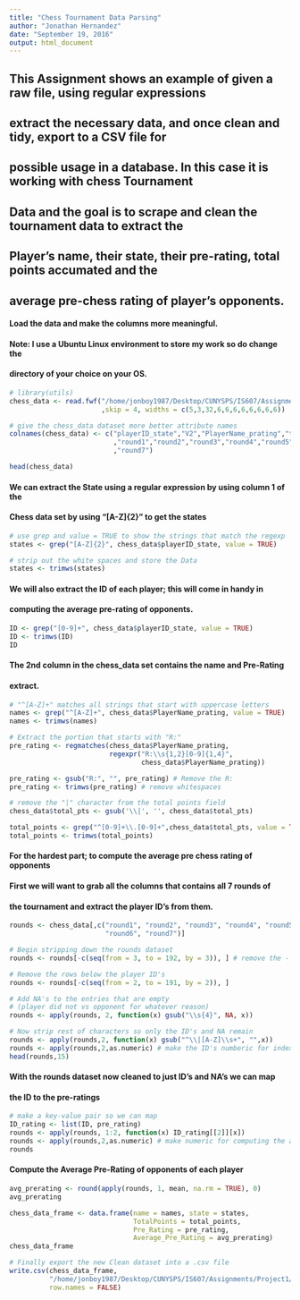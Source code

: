 ```yaml
---
title: "Chess Tournament Data Parsing"
author: "Jonathan Hernandez"
date: "September 19, 2016"
output: html_document
---
```


## This Assignment shows an example of given a raw file, using regular expressions

## extract the necessary data, and once clean and tidy, export to a CSV file for

## possible usage in a database. In this case it is working with chess Tournament

## Data and the goal is to scrape and clean the tournament data to extract the

## Player's name, their state, their pre-rating, total points accumated and the

## average pre-chess rating of player's opponents.


#### Load the data and make the columns more meaningful.

#### Note: I use a Ubuntu Linux environment to store my work so do change the 

#### directory of your choice on your OS.

```r
# library(utils)
chess_data <- read.fwf("/home/jonboy1987/Desktop/CUNYSPS/IS607/Assignments/Project1/tournamentinfo.txt"
                       ,skip = 4, widths = c(5,3,32,6,6,6,6,6,6,6,6))

# give the chess_data dataset more better attribute names
colnames(chess_data) <- c("playerID_state","V2","PlayerName_prating","total_pts"
                          ,"round1","round2","round3","round4","round5","round6"
                          ,"round7")

head(chess_data)
```

#### We can extract the State using a regular expression by using column 1 of the

#### Chess data set by using "[A-Z]{2}" to get the states

```r
# use grep and value = TRUE to show the strings that match the regexp
states <- grep("[A-Z]{2}", chess_data$playerID_state, value = TRUE)

# strip out the white spaces and store the Data
states <- trimws(states)
```

#### We will also extract the ID of each player; this will come in handy in 

#### computing the average pre-rating of opponents.

```r
ID <- grep("[0-9]+", chess_data$playerID_state, value = TRUE)
ID <- trimws(ID)
ID
```

#### The 2nd column in the chess_data set contains the name and Pre-Rating

#### extract.

```r
# "^[A-Z]+" matches all strings that start with uppercase letters
names <- grep("^[A-Z]+", chess_data$PlayerName_prating, value = TRUE)
names <- trimws(names)
```

```r
# Extract the portion that starts with "R:"
pre_rating <- regmatches(chess_data$PlayerName_prating,
                         regexpr("R:\\s{1,2}[0-9]{1,4}",
                                 chess_data$PlayerName_prating))

pre_rating <- gsub("R:", "", pre_rating) # Remove the R:
pre_rating <- trimws(pre_rating) # remove whitespaces
```

```r
# remove the "|" character from the total points field
chess_data$total_pts <- gsub('\\|', '', chess_data$total_pts)

total_points <- grep("^[0-9]+\\.[0-9]+",chess_data$total_pts, value = TRUE)
total_points <- trimws(total_points)
```

#### For the hardest part; to compute the average pre chess rating of opponents

#### First we will want to grab all the columns that contains all 7 rounds of 

#### the tournament and extract the player ID's from them.

```r
rounds <- chess_data[,c("round1", "round2", "round3", "round4", "round5",
                        "round6", "round7")]

# Begin stripping down the rounds dataset
rounds <- rounds[-c(seq(from = 3, to = 192, by = 3)), ] # remove the -'s

# Remove the rows below the player ID's
rounds <- rounds[-c(seq(from = 2, to = 191, by = 2)), ]

# Add NA's to the entries that are empty 
# (player did not vs opponent for whatever reason)
rounds <- apply(rounds, 2, function(x) gsub("\\s{4}", NA, x))

# Now strip rest of characters so only the ID's and NA remain
rounds <- apply(rounds,2, function(x) gsub("^\\|[A-Z]\\s+", "",x))
rounds <- apply(rounds,2,as.numeric) # make the ID's numberic for indexing
head(rounds,15)
```

#### With the rounds dataset now cleaned to just ID's and NA's we can map

#### the ID to the pre-ratings

```r
# make a key-value pair so we can map 
ID_rating <- list(ID, pre_rating)
rounds <- apply(rounds, 1:2, function(x) ID_rating[[2]][x])
rounds <- apply(rounds,2,as.numeric) # make numeric for computing the average
rounds
```

#### Compute the Average Pre-Rating of opponents of each player

```r
avg_prerating <- round(apply(rounds, 1, mean, na.rm = TRUE), 0)
avg_prerating
```

```r
chess_data_frame <- data.frame(name = names, state = states,
                               TotalPoints = total_points, 
                               Pre_Rating = pre_rating,
                               Average_Pre_Rating = avg_prerating)
chess_data_frame

# Finally export the new Clean dataset into a .csv file
write.csv(chess_data_frame,
          "/home/jonboy1987/Desktop/CUNYSPS/IS607/Assignments/Project1/chess_tournament_data.csv",
          row.names = FALSE)
```
